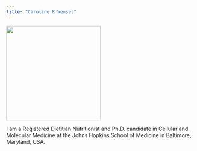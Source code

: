 ```yaml
---
title: "Caroline R Wensel" 
---
```


![](WENSEL_headshot.jpg){fig-align="left" width="250"}

I am a Registered Dietitian Nutritionist and Ph.D. candidate in Cellular and Molecular Medicine at the Johns Hopkins School of Medicine in Baltimore, Maryland, USA.
